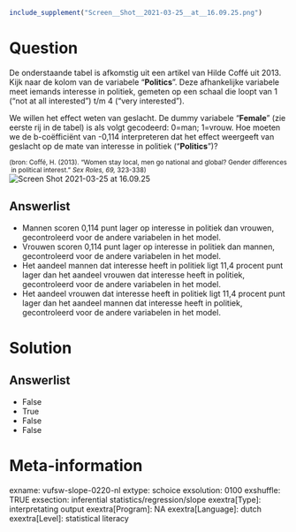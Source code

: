 ```{r, echo = FALSE, results = "hide"}
include_supplement("Screen__Shot__2021-03-25__at__16.09.25.png")
```

Question
========
De onderstaande tabel is afkomstig uit een artikel van Hilde Coffé uit
2013.  
Kijk naar de kolom van de variabele "**Politics**". Deze afhankelijke
variabele meet iemands interesse in politiek, gemeten op een schaal die
loopt van 1 ("not at all interested") t/m 4 ("very interested").  
  
We willen het effect weten van geslacht. De dummy variabele "**Female**"
(zie eerste rij in de tabel) is als volgt gecodeerd: 0=man; 1=vrouw. Hoe
moeten we de b-coëfficiënt van -0,114 interpreteren dat het effect
weergeeft van geslacht op de mate van interesse in politiek
("**Politics**")?  
  
<sub>(bron:\ Coffé,\ H.\ (2013).\ "Women\ stay\ local,\ men\ go\ national\ and\ global?\ Gender\ differences\ in\ political\ interest."\ *Sex\ Roles,\ 69, *323-338)</sub>  
<img src="Screen__Shot__2021-03-25__at__16.09.25.png"
class="fr-fic fr-dii enlargeimage tvcss_2"
alt="Screen Shot 2021-03-25 at 16.09.25" />

Answerlist
----------
* Mannen scoren 0,114 punt lager op interesse in politiek dan vrouwen,
  gecontroleerd voor de andere variabelen in het model.
* Vrouwen scoren 0,114 punt lager op interesse in politiek dan mannen,
  gecontroleerd voor de andere variabelen in het model.
* Het aandeel mannen dat interesse heeft in politiek ligt 11,4 procent
  punt lager dan het aandeel vrouwen dat interesse heeft in politiek,
  gecontroleerd voor de andere variabelen in het model.
* Het aandeel vrouwen dat interesse heeft in politiek ligt 11,4 procent
  punt lager dan het aandeel mannen dat interesse heeft in politiek,
  gecontroleerd voor de andere variabelen in het model.

Solution
========










Answerlist
----------
* False
* True
* False
* False

Meta-information
================
exname: vufsw-slope-0220-nl
extype: schoice
exsolution: 0100
exshuffle: TRUE
exsection: inferential statistics/regression/slope
exextra[Type]: interpretating output
exextra[Program]: NA
exextra[Language]: dutch
exextra[Level]: statistical literacy

